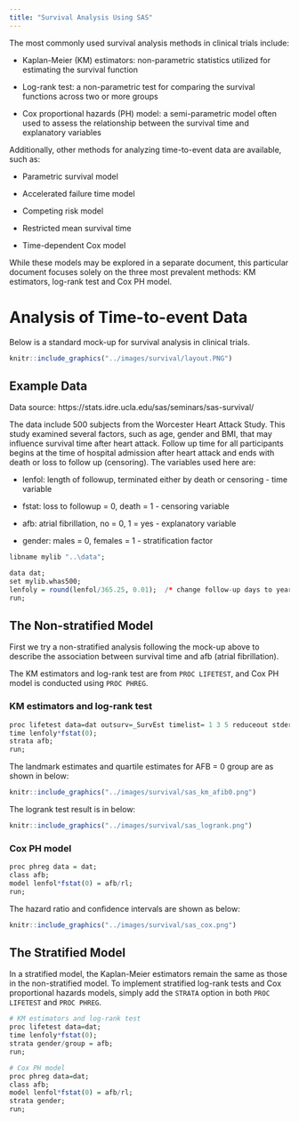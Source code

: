```yaml
---
title: "Survival Analysis Using SAS"
---
```


The most commonly used survival analysis methods in clinical trials include:

-   Kaplan-Meier (KM) estimators: non-parametric statistics utilized for estimating the survival function

-   Log-rank test: a non-parametric test for comparing the survival functions across two or more groups

-   Cox proportional hazards (PH) model: a semi-parametric model often used to assess the relationship between the survival time and explanatory variables

Additionally, other methods for analyzing time-to-event data are available, such as:

-   Parametric survival model

-   Accelerated failure time model

-   Competing risk model

-   Restricted mean survival time

-   Time-dependent Cox model

While these models may be explored in a separate document, this particular document focuses solely on the three most prevalent methods: KM estimators, log-rank test and Cox PH model.

# Analysis of Time-to-event Data

Below is a standard mock-up for survival analysis in clinical trials.

```r
knitr::include_graphics("../images/survival/layout.PNG")   
```

## Example Data

Data source: https://stats.idre.ucla.edu/sas/seminars/sas-survival/

The data include 500 subjects from the Worcester Heart Attack Study. This study examined several factors, such as age, gender and BMI, that may influence survival time after heart attack. Follow up time for all participants begins at the time of hospital admission after heart attack and ends with death or loss to follow up (censoring). The variables used here are:

-   lenfol: length of followup, terminated either by death or censoring - time variable

-   fstat: loss to followup = 0, death = 1 - censoring variable

-   afb: atrial fibrillation, no = 0, 1 = yes - explanatory variable

-   gender: males = 0, females = 1 - stratification factor

```r
libname mylib "..\data";

data dat;
set mylib.whas500;
lenfoly = round(lenfol/365.25, 0.01);  /* change follow-up days to years for better visualization*/
run;
```

## The Non-stratified Model

First we try a non-stratified analysis following the mock-up above to describe the association between survival time and afb (atrial fibrillation).

The KM estimators and log-rank test are from `PROC LIFETEST`, and Cox PH model is conducted using `PROC PHREG`.

### KM estimators and log-rank test

```r
proc lifetest data=dat outsurv=_SurvEst timelist= 1 3 5 reduceout stderr; 
time lenfoly*fstat(0);
strata afb;
run;
```

The landmark estimates and quartile estimates for AFB = 0 group are as shown in below:

```r
knitr::include_graphics("../images/survival/sas_km_afib0.png")   
```

The logrank test result is in below:

```r
knitr::include_graphics("../images/survival/sas_logrank.png")   
```

### Cox PH model

```r
proc phreg data = dat;
class afb;
model lenfol*fstat(0) = afb/rl;
run;
```

The hazard ratio and confidence intervals are shown as below:

```r
knitr::include_graphics("../images/survival/sas_cox.png")   
```

## The Stratified Model

In a stratified model, the Kaplan-Meier estimators remain the same as those in the non-stratified model. To implement stratified log-rank tests and Cox proportional hazards models, simply add the `STRATA` option in both `PROC LIFETEST` and `PROC PHREG`.

```r
# KM estimators and log-rank test
proc lifetest data=dat;
time lenfoly*fstat(0);
strata gender/group = afb;
run;

# Cox PH model
proc phreg data=dat;
class afb;
model lenfol*fstat(0) = afb/rl;
strata gender;
run;
```
